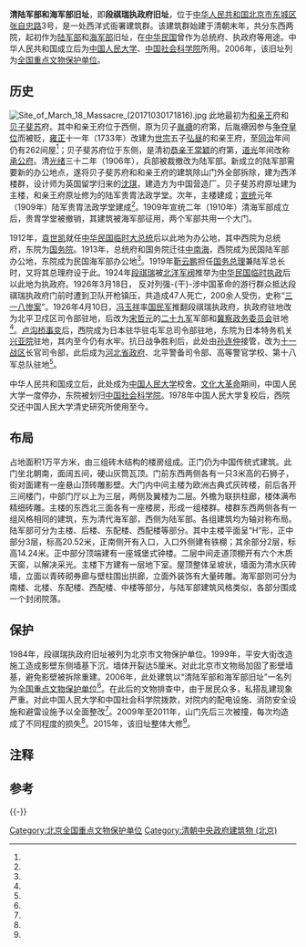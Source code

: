 {{coord|39|55|58|N|116|24|31|E|scale:10000|display=title}}
{{文物保护单位
| 级别 = 全国
| 名称 = 清陆军部和海军部旧址
| 图片 = 原段祺瑞执政府.jpg
| 编号 = 6-875
| 分类 = 近现代重要史迹及代表性建筑
| 时代 = 近代
| 所在 = [[北京市|北京市]][[东城区|东城区]]
| 登录 = 2006年
}}
'''清陆军部和海军部旧址'''，即'''段祺瑞执政府旧址'''，位于[[中华人民共和国|中华人民共和国]][[北京市|北京市]][[东城区|东城区]][[张自忠路_(北京)|张自忠路]]3号，是一处西洋式衙署建筑群。该建筑群始建于清朝末年，共分东西两院，起初作为[[陸軍部_(清朝)|陆军部]]和[[海軍部_(清朝)|海军部]]旧址，在[[中华民国_(大陆时期)|中华民国]]曾作为总统府、执政府等用途。中华人民共和国成立后为[[中国人民大学|中国人民大学]]、[[中国社会科学院|中国社会科学院]]所用。2006年，该旧址列为[[全国重点文物保护单位|全国重点文物保护单位]]。

==历史==
[[File:Site_of_March_18_Massacre_(20171030171816).jpg|thumb]]
此地最初为[[和亲王|和亲王]]府和[[贝子|贝子]][[斐苏|斐苏]]府。其中和亲王府位于西侧，原为贝子[[胤禟|胤禟]]的府第，后胤禟因参与[[九子夺嫡|争夺皇位]]而被贬，[[雍正|雍正]]十一年（1733年）改建为[[清世宗|世宗]]五子[[弘昼|弘昼]]的和亲王府，至[[同治|同治]]年间仍有262间屋<ref name="five"/>；贝子斐苏府位于东侧，是清初[[恭亲王|恭亲王]][[常颖|常颖]]的府第{{r|one|page=314}}，[[道光|道光]]年间改称[[承公府|承公府]]{{r|three|page=142}}。清[[光绪|光绪]]三十二年（1906年），兵部被裁撤改为陆军部。新成立的陆军部需要新的办公地点{{r|two|page=53}}，遂将贝子斐苏府和和亲王府的建筑除山门外全部拆除，建为西洋楼群，设计师为英国留学归来的[[沈琪|沈琪]]，建造方为中国营造厂。贝子斐苏府原址建为主楼，和亲王府原址修为的陆军贵胄法政学堂。次年，主楼建成；[[宣统|宣统]]元年（1909年）陆军贵胄法政学堂建成<ref name="six"/>。1909年宣统二年（1910年）清海军部成立后，贵胄学堂被撤销，其建筑被海军部征用，两个军部共用一个大门{{r|three|page=142}}。

1912年，[[袁世凯|袁世凯]]就任[[中华民国临时大总统|中华民国临时大总统]]后以此地为办公地，其中西院为总统府，东院为[[中华民国国务院|国务院]]{{r|one|page=314}}。1913年，总统府和国务院迁往[[中南海|中南海]]，西院成为民国陆军部办公地，东院成为民国海军部办公地<ref name="six"/>。1919年[[靳云鹏|靳云鹏]]担任[[中華民國國務總理|国务总理]]兼陆军总长时，又将其总理府设于此。1924年[[段祺瑞|段祺瑞]]被[[北洋军阀|北洋军阀]]推举为[[中华民国临时执政|中华民国临时执政]]后以此地为执政府{{r|one|page=314}}。1926年3月18日， 反对列强-{干}-涉中国革命的游行群众抵达段祺瑞执政府门前时遭到卫队开枪镇压，共造成47人死亡，200余人受伤，史称“[[三一八惨案|三一八惨案]]”{{r|two|page=348}}。1926年4月10日，[[冯玉祥|冯玉祥]]率[[西北军|国民军]]推翻段祺瑞执政府，执政府驻地改为北平卫戍区司令部驻地，后改为[[宋哲元|宋哲元]]的[[国民革命军第二十九军|二十九军]]军部和[[冀察政务委员会|冀察政务委员会]]驻地<ref name="six"/>。[[卢沟桥事变|卢沟桥事变]]后，西院成为日本驻华驻屯军总司令部驻地，东院为日本特务机关[[兴亚院|兴亚院]]驻地，其内至今仍有水牢。抗日战争胜利后，此处由[[孙连仲|孙连仲]]接管，改为[[抗日戰爭第十一戰區|十一战区]]长官司令部{{r|four|page=305-306}}，此后成为[[河北省政府_(中华民国)|河北省政府]]、北平警备司令部、高等警官学校、第十八军总队驻地<ref name="five"/>。

中华人民共和国成立后，此处成为[[中国人民大学|中国人民大学]]校舍。[[文化大革命|文化大革命]]期间，中国人民大学一度停办，东院被划归[[中国社会科学院|中国社会科学院]]。1978年中国人民大学复校后，西院交还中国人民大学清史研究所使用至今{{r|four|page=305-306}}。

==布局==
占地面积1万平方米，由三组砖木结构的楼房组成。正门仍为中国传统式建筑。此门坐北朝南，面阔五间，硬山灰筒瓦顶。门前东西两侧各有一只3米高的石狮子，街对面建有一座悬山顶砖雕影壁。大门内中间主楼为欧洲古典式灰砖楼，前后各开三间楼门，中部门厅以上为三层，两侧及翼楼为二层。外檐为联拱柱廊，楼体满布精细砖雕。主楼的东西北三面各有一座楼房，形成一组楼群。楼群东西两侧各有一组风格相同的建筑，东为清代海军部，西侧为陆军部。各组建筑均为轴对称布局。陆军部可分为主楼、后楼、东配楼、西配楼等部分。其中主楼平面呈“H”形，正中部分3层，标高20.52米，正南侧开有入口，入口外侧建有铁棚；其余部分2层，标高14.24米。正中部分顶端建有一座城堡式钟楼。二层中间走道顶棚开有六个木质天窗，以解决采光。主楼下方建有一层地下室。屋顶整体呈坡状，墙面为清水灰砖墙，立面以青砖砌券廊与壁柱围出拱廊，立面外装饰有大量砖雕。海军部则可分为南楼、北楼、东配楼、西配楼、中楼等部分，与陆军部建筑风格类似，各部分围成一个封闭院落。{{r|one|page=314}}{{r|three|page=142,643}}{{r|four|page=305-306}}
{{Gallery
|width = 300
|height = 
|lines = 1
|File:北京民国北洋政府段祺瑞总统府1.JPG|
|File:北京民国北洋政府段祺瑞总统府2.JPG|
}}

==保护==
1984年，段祺瑞执政府旧址被列为北京市文物保护单位{{r|one|page=314}}。1999年，平安大街改造施工造成影壁东侧墙基下沉{{efn|1=具体原因是当地居民一度以影壁为山墙修建了多间房屋，这次改造施工拆除了这些加盖部分{{r|seven|page=50}}。}}，墙体开裂达5厘米。对此北京市文物局加固了影壁墙基，避免影壁被拆除重建{{r|four|page=750}}。2006年，此处建筑以“清陆军部和海军部旧址”一名列为[[全国重点文物保护单位|全国重点文物保护单位]]<ref name="eleven"/>。在此后的文物排查中，由于居民众多，私搭乱建现象严重。对此中国人民大学和中国社会科学院拨款，对院内的配电设施、消防安全设施和避雷设施予以全面整改<ref name="ten"/>。2009年至2011年，山门先后三次被撞，每次均造成了不同程度的损失<ref name="eight"/>。2015年，该旧址整体大修<ref name="nine"/>。

==注释==
{{notelist}}
==参考==
{{reflist|2|refs=
<ref name="one">{{Cite book | editors = 东城区地名志编辑委员会 | title = 北京市东城区地名志 | location = 北京 | publisher = 北京出版社 | date = 1992-10-01 | page = 538 | ISBN = 7-200-01869-4 | accessdate = 2018-01-28 | quote = }}</ref>
<ref name="two">{{Cite book | author = 北京市地方志编纂委员会编 | title = 北京志·综合卷·总述·大事记·历史概要 | location = 北京 | publisher = 北京出版社 | date = 2013-03-01 | pages =868 | ISBN = 9787200096330 | accessdate = 2018-01-28 | quote = }}</ref>
<ref name="three">{{Cite book | editors = 张明义 等 主编；北京市地方志编纂委员会 编；李燕秋 卷主编 | title = 北京志·建筑卷·建筑志 | location = 北京 | publisher = 北京出版社 | date = 2003-09-01 | page = 1014 | ISBN = 7-200-04939-5 | accessdate = 2018-01-28 | quote = }}</ref>
<ref name="four">{{Cite book | editors = 张明义、王立行、段柄仁 主编；宋惕冰（卷）主编；北京市地方志编纂委员会 编 | title = 北京志·文物卷·文物志 | location = 北京 | publisher = 北京出版社 | date = 2006-03-01 | page = 784 | ISBN = 7-200-05631-6 | accessdate = 2018-01-28 | quote = }}</ref>
<ref name="five">{{cite journal zh |author =刘邦烈 |date=2000-10 |title=永远的见证──段祺瑞执政府旧址沿革 |journal=北京成人教育 |volume= |issue= |pages=20-21 |id= |url= |accessdate=2015-01-28 |quote= }}</ref>
<ref name="six">{{cite journal zh |author =张世林 |date=2011-01 |title=清陆军部和海军部旧址的历史变迁——从铁狮子胡同一号到张自忠路三号 |journal=北京档案 |volume= |issue= |pages=55-56 |id= |url= |accessdate=2015-01-28 |quote= }}</ref>
<ref name="seven">{{Cite book | author = 刘一达 | title = 城色 | location = 北京 | publisher = 中国社会出版社 | date = 2010-11-01 | page = 279 | ISBN = 978-7-5087-3372-2 | accessdate = 2018-01-28 | quote = }}</ref>
<ref name="eight">{{Cite web  |url =http://www.chinanews.com/cul/2012/12-25/4435042.shtml  |title =段祺瑞执政府旧址大门被撞 司机或赔十几万元  |author =  |date =2012-12-25  |publisher =北京晨报  |language =zh-cn  |accessdate =2020-01-28  |quote =  |archive-url =https://web.archive.org/web/20121227014130/http://www.chinanews.com/cul/2012/12-25/4435042.shtml  |archive-date =2012-12-27  |dead-url =no  }}</ref>
<ref name="nine">{{Cite web  |url =http://military.people.com.cn/n/2015/0726/c1011-27362342.html  |title =清陆军部海军部旧址开始修缮  |author =  |date =2015-07-26  |publisher =人民网  |language =zh-cn  |accessdate =2020-01-28  |quote =  |archive-date =2021-07-28  |archive-url =https://web.archive.org/web/20210728140633/http://military.people.com.cn/n/2015/0726/c1011-27362342.html  |dead-url =no  }}</ref>
<ref name="ten">{{Cite web  |url =http://www.bjnews.com.cn/news/2010/11/26/86413.html  |title =文保单位查隐患  |author =  |date =2010-11-26  |publisher =新京报  |language =zh-cn  |accessdate =2020-01-28  |quote =  |archive-date =2021-07-28  |archive-url =https://web.archive.org/web/20210728140524/http://www.bjnews.com.cn/news/2010/11/26/86413.html  |dead-url =no  }}</ref>
<ref name="eleven">{{Cite web  |url =http://news.sina.com.cn/c/2006-10-18/135710266371s.shtml  |title =7处市级文保单位升级为“国保”  |author =  |date =2006-10-18  |publisher =北京晚报  |language =zh-cn  |accessdate =2020-01-28  |quote =  |archive-date =2021-07-28  |archive-url =https://web.archive.org/web/20210728140634/http://news.sina.com.cn/c/2006-10-18/135710266371s.shtml  |dead-url =no  }}</ref>
}}
{{-}}
{{北京全国重点文物保护单位}}

[[Category:北京全国重点文物保护单位|Category:北京全国重点文物保护单位]]
[[Category:清朝中央政府建筑物_(北京)|Category:清朝中央政府建筑物 (北京)]]